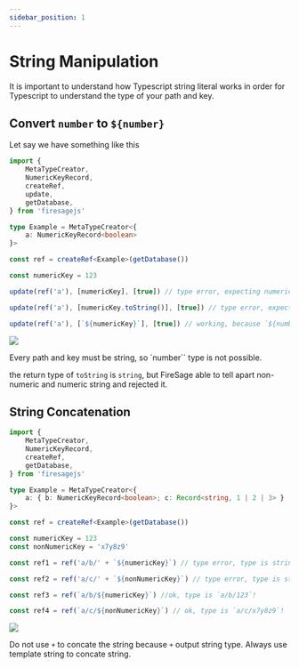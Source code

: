 ```yaml
---
sidebar_position: 1
---
```


# String Manipulation


It is important to understand how Typescript string literal works in order for Typescript to understand the type of your path and key.

## Convert `number` to `${number}`

Let say we have something like this

```ts
import {
	MetaTypeCreator,
	NumericKeyRecord,
	createRef,
	update,
	getDatabase,
} from 'firesagejs'

type Example = MetaTypeCreator<{
	a: NumericKeyRecord<boolean>
}>

const ref = createRef<Example>(getDatabase())

const numericKey = 123

update(ref('a'), [numericKey], [true]) // type error, expecting numeric string but number instead!

update(ref('a'), [numericKey.toString()], [true]) // type error, expecting numeric string but got string instead!

update(ref('a'), [`${numericKey}`], [true]) // working, because `${number}` is numeric string
```

<Image
	src="/firesage/string1.png"
	text="how to convert number to numeric string safely"
/>

Every path and key must be string, so `number`` type is not possible.

the return type of `toString` is `string`, but FireSage able to tell apart non-numeric and numeric string and rejected it.

## String Concatenation

```ts
import {
	MetaTypeCreator,
	NumericKeyRecord,
	createRef,
	getDatabase,
} from 'firesagejs'

type Example = MetaTypeCreator<{
	a: { b: NumericKeyRecord<boolean>; c: Record<string, 1 | 2 | 3> }
}>

const ref = createRef<Example>(getDatabase())

const numericKey = 123
const nonNumericKey = 'x7y8z9'

const ref1 = ref('a/b/' + `${numericKey}`) // type error, type is string!

const ref2 = ref('a/c/' + `${nonNumericKey}`) // type error, type is string!

const ref3 = ref(`a/b/${numericKey}`) //ok, type is `a/b/123`!

const ref4 = ref(`a/c/${nonNumericKey}`) // ok, type is `a/c/x7y8z9`!
```

<Image src="/firesage/string2.png" text="how to concate string safely" />

Do not use `+` to concate the string because `+` output string type. Always use template string to concate string.
